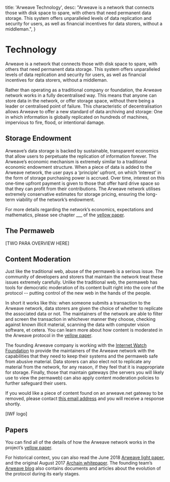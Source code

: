 
  title: 'Arweave Technology',
  desc: "Arweave is a network that connects those with disk space to spare, with others that need permanent data storage. This system offers unparalleled levels of data replication and security for users, as well as financial incentives for data storers, without a middleman.",
}

# Technology

Arweave is a network that connects those with disk space to spare, with others that need permanent data storage. This system offers unparalleled levels of data replication and security for users, as well as financial incentives for data storers, without a middleman.

Rather than operating as a traditional company or foundation, the Arweave network works in a fully decentralised way. This means that anyone can store data in the network, or offer storage space, without there being a leader or centralised point of failure. This characteristic of decentralisation allows Arweave to offer a new standard of data archiving and storage: One in which information is globally replicated on hundreds of machines, impervious to fire, flood, or intentional damage.

## Storage Endowment

Arweave’s data storage is backed by sustainable, transparent economics that allow users to perpetuate the replication of information forever. The Arweave’s economic mechanism is extremely similar to a traditional economic endowment structure. When a piece of data is added to the Arweave network, the user pays a ‘principle’ upfront, on which ‘interest’ in the form of storage purchasing power is accrued. Over time, interest on this one-time upfront payment is given to those that offer hard drive space so that they can profit from their contributions. The Arweave network utilises extremely conservative estimates for storage pricing, ensuring the long-term viability of the network’s endowment.

For more details regarding the network’s economics, expectations and mathematics, please see chapter ___ of the [yellow paper]().
<a id="permaweb"/>

## The Permaweb

[TWO PARA OVERVIEW HERE]
<a id="content-moderation"/>

## Content Moderation

Just like the traditional web, abuse of the permaweb is a serious issue. The community of developers and storers that maintain the network treat these issues extremely carefully. Unlike the traditional web, the permaweb has tools for democratic moderation of its content built right into the core of the protocol -- putting control of the new web in the hands of the people.

In short it works like this: when someone submits a transaction to the Arweave network, data storers are given the choice of whether to replicate the associated data or not. The maintainers of the network are able to filter and screen the transaction in whichever manner they choose, checking against known illicit material, scanning the data with computer vision software, et cetera. You can learn more about how content is moderated in the Arweave protocol in the [yellow paper]().

The founding Arweave company is working with the [Internet Watch Foundation](https://www.iwf.org.uk/) to provide the maintainers of the Arweave network with the capabilities that they need to keep their systems and the permaweb safe from abusive material. Data storers can also elect not to replicate any material from the network, for any reason, if they feel that it is inappropriate for storage. Finally, those that maintain gateways (the servers you will likely use to view the permaweb) can also apply content moderation policies to further safeguard their users.

If you would like a piece of content found on an arweave.net gateway to be removed, please contact [this email address](mailto:abuse@arweave.org?subject=Take%20Down%20Request) and you will receive a response shortly.

[IWF logo]
<a id="papers"/>

## Papers

You can find all of the details of how the Arweave network works in the project’s [yellow paper]().

For historical context, you can also read the June 2018 [Arweave light paper](), and the original August 2017 [Archain whitepaper](). The founding team’s [Arweave blog]() also contains documents and articles about the evolution of the protocol during its early stages.